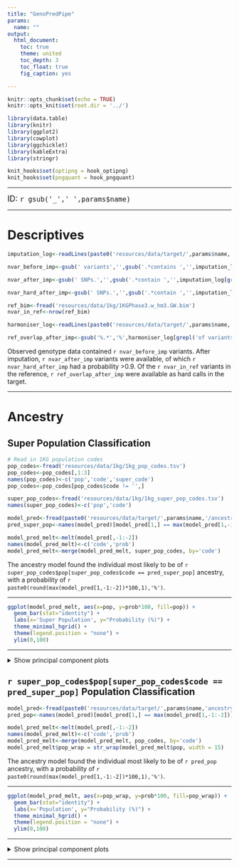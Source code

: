 ```yaml
---
title: "GenoPredPipe"
params:
  name: ""
output:
  html_document:
    toc: true
    theme: united
    toc_depth: 3
    toc_float: true
    fig_caption: yes

---
```


```r

knitr::opts_chunk$set(echo = TRUE)
knitr::opts_knit$set(root.dir = '../')

library(data.table)
library(knitr)
library(ggplot2)
library(cowplot)
library(ggchicklet)
library(kableExtra)
library(stringr)

knit_hooks$set(optipng = hook_optipng)
knit_hooks$set(pngquant = hook_pngquant)

```

***

<font size="4"> 
ID: `r gsub('_',' ',params$name)`
</font>

***

# Descriptives

```R

imputation_log<-readLines(paste0('resources/data/target/',params$name,'/',params$name,'.23andMe_imputer.log'))

nvar_before_imp<-gsub(' variants','',gsub('.*contains ','',imputation_log[grepl('Input target data contains', imputation_log)]))

nvar_after_imp<-gsub(' SNPs.','',gsub('.*contain ','',imputation_log[grepl('.gen files contain', imputation_log)]))

nvar_hard_after_imp<-gsub(' SNPs.','',gsub('.*contain ','',imputation_log[grepl('.plink files contain', imputation_log)]))

ref_bim<-fread('resources/data/1kg/1KGPhase3.w_hm3.GW.bim')
nvar_in_ref<-nrow(ref_bim)

harmoniser_log<-readLines(paste0('resources/data/target/',params$name,'/',params$name,'.1KGphase3.hm3.chr.hm3_harmoniser.log'))

ref_overlap_after_imp<-gsub('%.*','%',harmoniser_log[grepl('of variants in reference are in the target.',harmoniser_log)])

```

Observed genotype data contained `r nvar_before_imp` variants. After imputation, `r nvar_after_imp` variants were available, of which `r nvar_hard_after_imp` had a probability >0.9. Of the `r nvar_in_ref` variants in the reference, `r ref_overlap_after_imp` were available as hard calls in the target.

***

# Ancestry

## Super Population Classification

```R
# Read in 1KG population codes
pop_codes<-fread('resources/data/1kg/1kg_pop_codes.tsv')
pop_codes<-pop_codes[,1:3]
names(pop_codes)<-c('pop','code','super_code')
pop_codes<-pop_codes[pop_codes$code != '',]

super_pop_codes<-fread('resources/data/1kg/1kg_super_pop_codes.tsv')
names(super_pop_codes)<-c('pop','code')

model_pred<-fread(paste0('resources/data/target/',params$name,'/ancestry/ancestry_all/',params$name,'.Ancestry.model_pred'))
pred_super_pop<-names(model_pred)[model_pred[1,] == max(model_pred[1,-1:-2])]  

model_pred_melt<-melt(model_pred[,-1:-2])
names(model_pred_melt)<-c('code','prob')
model_pred_melt<-merge(model_pred_melt, super_pop_codes, by='code')

```

The ancestry model found the individual most likely to be of `r super_pop_codes$pop[super_pop_codes$code == pred_super_pop]` ancestry, with a probability of `r paste0(round(max(model_pred[1,-1:-2])*100,1),'%')`.

***

```R
ggplot(model_pred_melt, aes(x=pop, y=prob*100, fill=pop)) +
  geom_bar(stat="identity") +
  labs(x='Super Population', y="Probability (%)") +
  theme_minimal_hgrid() +
  theme(legend.position = "none") +
  ylim(0,100)

```

***

<details><summary>Show principal component plots</summary>

```r
knitr::include_graphics(normalizePath(paste0('resources/data/target/',params$name,'/ancestry/ancestry_all/', params$name,'.Ancestry.PCs_plot_super_pop.png')))
```

```r
kable(super_pop_codes, align = "c") %>%
  kable_styling(bootstrap_options = c("striped", "hover", "responsive"))
```

</details>

## `r super_pop_codes$pop[super_pop_codes$code == pred_super_pop]` Population Classification

```R

model_pred<-fread(paste0('resources/data/target/',params$name,'ancestry/ancestry_',pred_super_pop,'/',params$name,'.Ancestry.model_pred'))
pred_pop<-names(model_pred)[model_pred[1,] == max(model_pred[1,-1:-2])]  

model_pred_melt<-melt(model_pred[,-1:-2])
names(model_pred_melt)<-c('code','prob')
model_pred_melt<-merge(model_pred_melt, pop_codes, by='code')
model_pred_melt$pop_wrap = str_wrap(model_pred_melt$pop, width = 15)

```

The ancestry model found the individual most likely to be of `r pred_pop` ancestry, with a probability of `r paste0(round(max(model_pred[1,-1:-2])*100,1),'%')`.

***

```R
ggplot(model_pred_melt, aes(x=pop_wrap, y=prob*100, fill=pop_wrap)) +
  geom_bar(stat="identity") +
  labs(x='Population', y="Probability (%)") +
  theme_minimal_hgrid() +
  theme(legend.position = "none") +
  ylim(0,100)

```

***

<details><summary>Show principal component plots</summary>

```r
knitr::include_graphics(normalizePath(paste0('resources/data/target/',params$name,'/ancestry/ancestry_',pred_super_pop,'/', params$name,'.Ancestry.PCs_plot_pop.png')))
```

```r
kable(pop_codes[pop_codes$super_code == pred_super_pop, 1:2], align = "c") %>%
  kable_styling(bootstrap_options = c("striped", "hover", "responsive"))
```

</details>

***

